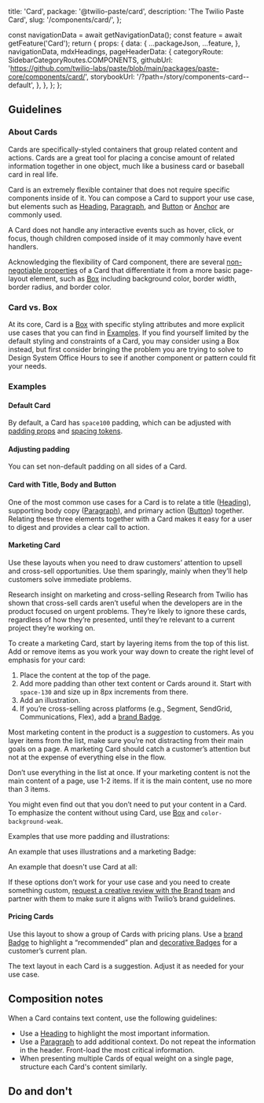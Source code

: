   title: 'Card',
  package: '@twilio-paste/card',
  description: 'The Twilio Paste Card',
  slug: '/components/card/',
};




  const navigationData = await getNavigationData();
  const feature = await getFeature('Card');
  return {
    props: {
      data: {
        ...packageJson,
        ...feature,
      },
      navigationData,
      mdxHeadings,
      pageHeaderData: {
        categoryRoute: SidebarCategoryRoutes.COMPONENTS,
        githubUrl: 'https://github.com/twilio-labs/paste/blob/main/packages/paste-core/components/card/',
        storybookUrl: '/?path=/story/components-card--default',
      },
    },
  };
};

<StoryPreview
  height="350px"
  title="Card examples - default"
  storyID="website-cardexamples--default-example"
  code={DefaultExample}
/>

## Guidelines

### About Cards

Cards are specifically-styled containers that group related content and actions. Cards are a great tool for placing a concise amount of related information together in one object, much like a business card or baseball card in real life.

Card is an extremely flexible container that does not require specific components inside of it. You can compose a Card to support your use case, but elements such as [Heading](/components/heading), [Paragraph](/components/paragraph), and [Button](/components/button) or [Anchor](/components/anchor) are commonly used.

A Card does not handle any interactive events such as hover, click, or focus, though children composed inside of it may commonly have event handlers.

Acknowledging the flexibility of Card component, there are several [non-negotiable properties](#anatomy) of a Card that differentiate it from a more basic page-layout element, such as [Box](/primitives/box) including background color, border width, border radius, and border color.

### Card vs. Box

At its core, Card is a [Box](/primitives/box) with specific styling attributes and more explicit use cases that you can find in [Examples](#examples).
If you find yourself limited by the default styling and constraints of a Card, you may consider using a Box instead,
but first consider bringing the problem you are trying to solve
to Design System Office Hours to see if another component or pattern could fit your needs.

### Examples

#### Default Card

By default, a Card has `space100` padding, which can be adjusted with [padding props](/components/card/api#card) and [spacing tokens](/tokens/list#spacings).

<StoryPreview
  height="350px"
  title="Card examples - default"
  storyID="website-cardexamples--default-example"
  code={DefaultExample}
/>

#### Adjusting padding

You can set non-default padding on all sides of a Card.

<StoryPreview
  height="470px"
  title="Card examples - adjusting padding"
  storyID="website-cardexamples--adjusting-padding-example"
  code={AdjustingPaddingExample}
/>

#### Card with Title, Body and Button

One of the most common use cases for a Card is to relate a title ([Heading](/components/heading)), supporting body copy ([Paragraph](/components/paragraph)),
and primary action ([Button](/components/button)) together. Relating these three elements together with a Card makes it easy for a user to
digest and provides a clear call to action.

<StoryPreview
  title="Card examples - title body button"
  storyID="website-cardexamples--title-body-button-example"
  code={TitleBodyButtonExample}
/>

#### Marketing Card

Use these layouts when you need to draw customers’ attention to upsell and cross-sell opportunities. Use them sparingly, mainly when they’ll help customers solve immediate problems.

<Callout variant="neutral" marginY="space70">
  <CalloutHeading as="h5">Research insight on marketing and cross-selling</CalloutHeading>
  <CalloutText>
    Research from Twilio has shown that cross-sell cards aren’t useful when the developers are in the product focused on urgent problems. They’re likely to ignore these cards, regardless of how they’re presented, until they’re relevant to a current project they’re working on.
  </CalloutText>
</Callout>

To create a marketing Card, start by layering items from the top of this list. Add or remove items as you work your way down to create the right level of emphasis for your card:

1. Place the content at the top of the page.
2. Add more padding than other text content or Cards around it. Start with `space-130` and size up in 8px increments from there.
3. Add an illustration.
4. If you’re cross-selling across platforms (e.g., Segment, SendGrid, Communications, Flex), add a [brand Badge](/components/badge#brand).

Most marketing content in the product is a _suggestion_ to customers. As you layer items from the list, make sure you’re not distracting from their main goals on a page. A marketing Card should catch a customer’s attention but not at the expense of everything else in the flow.

Don’t use everything in the list at once. If your marketing content is not the main content of a page, use 1-2 items. If it is the main content, use no more than 3 items.

You might even find out that you don’t need to put your content in a Card. To emphasize the content without using Card, use [Box](/primitives/box) and `color-background-weak`.

Examples that use more padding and illustrations:

<StoryPreview
  height="310px"
  title="Card examples - marketing one"
  storyID="website-cardexamples--marketing-one-example"
  code={MarketingOneExample}
/>
<StoryPreview
  height="330px"
  title="Card examples - marketing two"
  storyID="website-cardexamples--marketing-two-example"
  code={MarketingTwoExample}
/>

An example that uses illustrations and a marketing Badge:

<StoryPreview
  height="540px"
  title="Card examples - marketing three"
  storyID="website-cardexamples--marketing-three-example"
  code={MarketingThreeExample}
/>

An example that doesn't use Card at all:

<StoryPreview
  height="660px"
  title="Card examples - marketing four"
  storyID="website-cardexamples--marketing-four-example"
  code={MarketingFourExample}
/>

If these options don’t work for your use case and you need to create something custom, [request a creative review with the Brand team](https://library.twilio.com/guidelines/guide/9306890b-4bde-4210-bb35-2a566890e47a/page/db009ba3-57e3-4e04-bfe3-efc5d38860d1) and partner with them to make sure it aligns with Twilio’s brand guidelines.

#### Pricing Cards

Use this layout to show a group of Cards with pricing plans. Use a [brand Badge](/components/badge#brand) to highlight a “recommended” plan and [decorative Badges](/components/badge#decorative) for a customer’s current plan.

The text layout in each Card is a suggestion. Adjust it as needed for your use case.

<StoryPreview
  height="520px"
  title="Card examples - pricing"
  storyID="website-cardexamples--pricing-example"
  code={PricingExample}
/>

## Composition notes

When a Card contains text content, use the following guidelines:

- Use a [Heading](/components/heading) to highlight the most important information.
- Use a [Paragraph](/components/paragraph) to add additional context. Do not repeat the information in the header. Front-load the most critical information.
- When presenting multiple Cards of equal weight on a single page, structure each Card's content similarly.

## Do and don't

<DoDont>
  <Do
    title="Do"
    body="Have a clear call to action when including Buttons. Avoid including more than one primary and one secondary button."
    preview={false}
  >
    <Image src={PrimaryDo} alt="" fill />
  </Do>
  <Dont title="Don't" body="Don’t put multiple primary actions in a Card" preview={false}>
    <Image src={PrimaryDont} alt="" fill />
  </Dont>
</DoDont>

<DoDont>
  <Do
    title="Do"
    body="Use a Heading in your Card that appropriately reflects the information architecture of the page."
    preview={false}
  >
    <Image src={HeadingDo} alt="" fill />
  </Do>
  <Dont title="Don't" body="Don’t use Cards to highlight multiple primary actions on a single page." preview={false}>
    <Image src={MultipleDont} alt="" fill />
  </Dont>
</DoDont>

<DoDont>
  <Do title="Do" body="Use a Heading to set a clear expectation on the Card’s purpose." preview={false} />
  <Dont title="Don't" body="Don’t place multiple Heading components in a single Card." preview={false} />
</DoDont>

<DoDont>
  <Do
    title="Do"
    body="Use a consistent location on the bottom of the Card for primary actions or next steps."
    preview={false}
  />

</DoDont>
